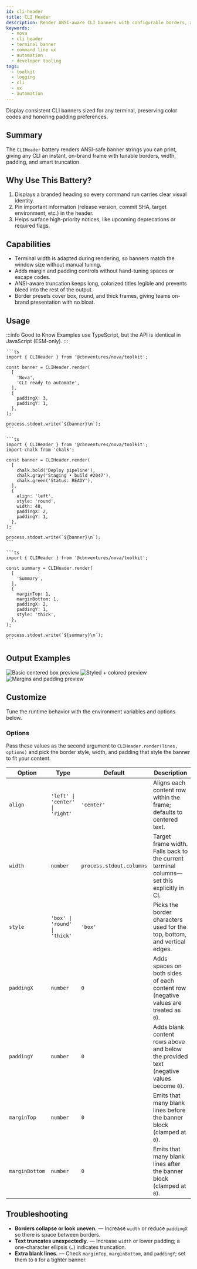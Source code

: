 ```yaml
---
id: cli-header
title: CLI Header
description: Render ANSI-aware CLI banners with configurable borders, alignment, padding, and smart truncation.
keywords:
  - nova
  - cli header
  - terminal banner
  - command line ux
  - automation
  - developer tooling
tags:
  - toolkit
  - logging
  - cli
  - ux
  - automation
---
```




Display consistent CLI banners sized for any terminal, preserving color codes and honoring padding preferences.

## Summary

The `CLIHeader` battery renders ANSI-safe banner strings you can print, giving any CLI an instant, on-brand frame with tunable borders, width, padding, and smart truncation.

## Why Use This Battery?

1. Displays a branded heading so every command run carries clear visual identity.
2. Pin important information (release version, commit SHA, target environment, etc.) in the header.
3. Helps surface high-priority notices, like upcoming deprecations or required flags.

## Capabilities

- Terminal width is adapted during rendering, so banners match the window size without manual tuning.
- Adds margin and padding controls without hand-tuning spaces or escape codes.
- ANSI-aware truncation keeps long, colorized titles legible and prevents bleed into the rest of the output.
- Border presets cover box, round, and thick frames, giving teams on-brand presentation with no bloat.

## Usage

:::info Good to Know
Examples use TypeScript, but the API is identical in JavaScript (ESM-only).
:::

<Tabs groupId="cli-header-usage">
  <TabItem value="basic" label="Basic centered box" default>

    ```ts
    import { CLIHeader } from '@cbnventures/nova/toolkit';

    const banner = CLIHeader.render(
      [
        'Nova',
        'CLI ready to automate',
      ],
      {
        paddingX: 3,
        paddingY: 1,
      },
    );

    process.stdout.write(`${banner}\n`);
    ```

  </TabItem>
  <TabItem value="styled" label="Styled + colored">

    ```ts
    import { CLIHeader } from '@cbnventures/nova/toolkit';
    import chalk from 'chalk';

    const banner = CLIHeader.render(
      [
        chalk.bold('Deploy pipeline'),
        chalk.gray('Staging • build #2047'),
        chalk.green('Status: READY'),
      ],
      {
        align: 'left',
        style: 'round',
        width: 48,
        paddingX: 2,
        paddingY: 1,
      },
    );

    process.stdout.write(`${banner}\n`);
    ```

  </TabItem>
  <TabItem value="margins" label="Margins and padding">

    ```ts
    import { CLIHeader } from '@cbnventures/nova/toolkit';

    const summary = CLIHeader.render(
      [
        'Summary',
      ],
      {
        marginTop: 1,
        marginBottom: 1,
        paddingX: 2,
        paddingY: 1,
        style: 'thick',
      },
    );

    process.stdout.write(`${summary}\n`);
    ```

  </TabItem>
</Tabs>

## Output Examples

<Tabs groupId="cli-header-examples">
  <TabItem value="basic" label="Basic centered box" default>
    <img
      src={cliHeaderBasic}
      alt="Basic centered box preview"
      width={682}
      height={389}
      style={{
        maxWidth: '100%',
        height: 'auto',
      }}
    />
  </TabItem>
  <TabItem value="styled" label="Styled + colored">
    <img
      src={cliHeaderStyled}
      alt="Styled + colored preview"
      width={682}
      height={389}
      style={{
        maxWidth: '100%',
        height: 'auto',
      }}
    />
  </TabItem>
  <TabItem value="margins" label="Margins and padding">
    <img
      src={cliHeaderMargins}
      alt="Margins and padding preview"
      width={682}
      height={389}
      style={{
        maxWidth: '100%',
        height: 'auto',
      }}
    />
  </TabItem>
</Tabs>

## Customize

Tune the runtime behavior with the environment variables and options below.

### Options

Pass these values as the second argument to `CLIHeader.render(lines, options)` and pick the border style, width, and padding that style the banner to fit your content.

| Option         | Type                            | Default                  | Description                                                                               |
|----------------|---------------------------------|--------------------------|-------------------------------------------------------------------------------------------|
| `align`        | `'left' \| 'center' \| 'right'` | `'center'`               | Aligns each content row within the frame; defaults to centered text.                      |
| `width`        | `number`                        | `process.stdout.columns` | Target frame width. Falls back to the current terminal columns—set this explicitly in CI. |
| `style`        | `'box' \| 'round' \| 'thick'`   | `'box'`                  | Picks the border characters used for the top, bottom, and vertical edges.                 |
| `paddingX`     | `number`                        | `0`                      | Adds spaces on both sides of each content row (negative values are treated as `0`).       |
| `paddingY`     | `number`                        | `0`                      | Adds blank content rows above and below the provided text (negative values become `0`).   |
| `marginTop`    | `number`                        | `0`                      | Emits that many blank lines before the banner block (clamped at `0`).                     |
| `marginBottom` | `number`                        | `0`                      | Emits that many blank lines after the banner block (clamped at `0`).                      |

## Troubleshooting

- **Borders collapse or look uneven.** — Increase `width` or reduce `paddingX` so there is space between borders.
- **Text truncates unexpectedly.** — Increase `width` or lower padding; a one-character ellipsis (`…`) indicates truncation.
- **Extra blank lines.** — Check `marginTop`, `marginBottom`, and `paddingY`; set them to `0` for a tighter banner.
